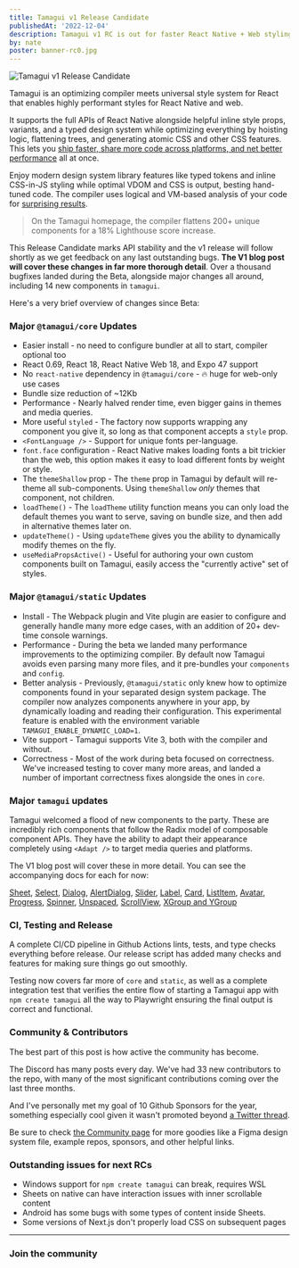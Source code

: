 ```yaml
---
title: Tamagui v1 Release Candidate
publishedAt: '2022-12-04'
description: Tamagui v1 RC is out for faster React Native + Web styling
by: nate
poster: banner-rc0.jpg
---
```


<Image
  title="Tamagui v1 Release Candidate"
  src="/banner-rc0.jpg"
  size="hero"
  overlap
  height={275}
  width={761}
  resizeMode="contain"
  mb="$4"
/>

<IntroParagraph>
  Tamagui is an optimizing compiler meets universal style system for React that enables
  highly performant styles for React Native and web.
</IntroParagraph>

It supports the full APIs of React Native alongside helpful inline style props, variants, and a typed design system while optimizing everything by hoisting logic, flattening trees, and generating atomic CSS and other CSS features. This lets you [ship faster, share more code across platforms, and net better performance](/docs/intro/why-a-compiler) all at once.

Enjoy modern design system library features like typed tokens and inline CSS-in-JS styling while optimal VDOM and CSS is output, besting hand-tuned code. The compiler uses logical and VM-based analysis of your code for [surprising results](/docs/intro/benchmarks).

> On the Tamagui homepage, the compiler flattens 200+ unique components for a 18% Lighthouse score increase.

This Release Candidate marks API stability and the v1 release will follow shortly as we get feedback on any last outstanding bugs. **The V1 blog post will cover these changes in far more thorough detail**. Over a thousand bugfixes landed during the Beta, alongside major changes all around, including 14 new components in `tamagui`.

Here's a very brief overview of changes since Beta:

### Major `@tamagui/core` Updates

- Easier install - no need to configure bundler at all to start, compiler optional too
- React 0.69, React 18, React Native Web 18, and Expo 47 support
- No `react-native` dependency in `@tamagui/core` - 🔥 huge for web-only use cases
- Bundle size reduction of ~12Kb
- Performance - Nearly halved render time, even bigger gains in themes and media queries.
- More useful `styled` - The factory now supports wrapping any component you give it, so long as that component accepts a `style` prop.
- `<FontLanguage />` - Support for unique fonts per-language.
- `font.face` configuration - React Native makes loading fonts a bit trickier than the web, this option makes it easy to load different fonts by weight or style.
- The `themeShallow` prop - The `theme` prop in Tamagui by default will re-theme all sub-components. Using `themeShallow` _only_ themes that component, not children.
- `loadTheme()` - The `loadTheme` utility function means you can only load the default themes you want to serve, saving on bundle size, and then add in alternative themes later on.
- `updateTheme()` - Using `updateTheme` gives you the ability to dynamically modify themes on the fly.
- `useMediaPropsActive()` - Useful for authoring your own custom components built on Tamagui, easily access the "currently active" set of styles.

### Major `@tamagui/static` Updates

- Install - The Webpack plugin and Vite plugin are easier to configure and generally handle many more edge cases, with an addition of 20+ dev-time console warnings.
- Performance - During the beta we landed many performance improvements to the optimizing compiler. By default now Tamagui avoids even parsing many more files, and it pre-bundles your `components` and `config`.
- Better analysis - Previously, `@tamagui/static` only knew how to optimize components found in your separated design system package. The compiler now analyzes components anywhere in your app, by dynamically loading and reading their configuration. This experimental feature is enabled with the environment variable `TAMAGUI_ENABLE_DYNAMIC_LOAD=1`.
- Vite support - Tamagui supports Vite 3, both with the compiler and without.
- Correctness - Most of the work during beta focused on correctness. We've increased testing to cover many more areas, and landed a number of important correctness fixes alongside the ones in `core`.

### Major `tamagui` updates

Tamagui welcomed a flood of new components to the party. These are incredibly rich components that follow the Radix model of composable component APIs. They have the ability to adapt their appearance completely using `<Adapt />` to target media queries and platforms.

The V1 blog post will cover these in more detail. You can see the accompanying docs for each for now:

[Sheet](/ui/sheet), [Select](/ui/select), [Dialog](/ui/dialog), [AlertDialog](/ui/alert-dialog), [Slider](/ui/slider), [Label](/ui/label), [Card](/ui/card), [ListItem](/ui/list-item), [Avatar](/ui/avatar), [Progress](/ui/progress), [Spinner](/ui/spinner), [Unspaced](/ui/unspaced), [ScrollView](/ui/scroll-view), [XGroup and YGroup](/ui/group)

### CI, Testing and Release

A complete CI/CD pipeline in Github Actions lints, tests, and type checks everything before release. Our release script has added many checks and features for making sure things go out smoothly.

Testing now covers far more of `core` and `static`, as well as a complete integration test that verifies the entire flow of starting a Tamagui app with `npm create tamagui` all the way to Playwright ensuring the final output is correct and functional.

### Community & Contributors

The best part of this post is how active the community has become.

The Discord has many posts every day. We've had 33 new contributors to the repo, with many of the most significant contributions coming over the last three months.

And I've personally met my goal of 10 Github Sponsors for the year, something especially cool given it wasn't promoted beyond [a Twitter thread](https://twitter.com/natebirdman/status/1563229065104203776).

Be sure to check [the Community page](/community) for more goodies like a Figma design system file, example repos, sponsors, and other helpful links.

### Outstanding issues for next RCs

- Windows support for `npm create tamagui` can break, requires WSL
- Sheets on native can have interaction issues with inner scrollable content
- Android has some bugs with some types of content inside Sheets.
- Some versions of Next.js don't properly load CSS on subsequent pages

---

### Join the community

<SocialLinksRow />
